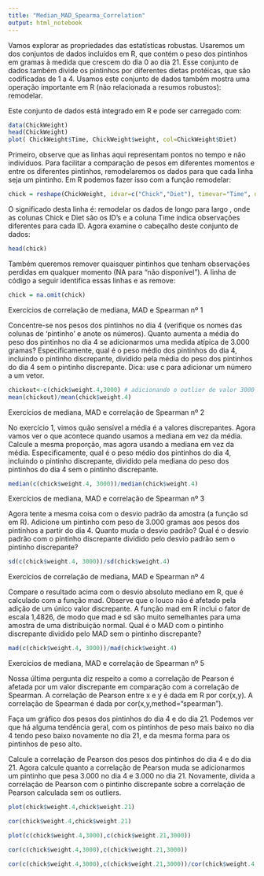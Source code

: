```yaml
---
title: "Median_MAD_Spearma_Correlation"
output: html_notebook
---
```


Vamos explorar as propriedades das estatísticas robustas. Usaremos um dos conjuntos de dados incluídos em R, que contém o peso dos pintinhos em gramas à medida que crescem do dia 0 ao dia 21. Esse conjunto de dados também divide os pintinhos por diferentes dietas protéicas, que são codificadas de 1 a 4. Usamos este conjunto de dados também mostra uma operação importante em R (não relacionada a resumos robustos): remodelar.

Este conjunto de dados está integrado em R e pode ser carregado com:

```r
data(ChickWeight)
head(ChickWeight)
plot( ChickWeight$Time, ChickWeight$weight, col=ChickWeight$Diet)
```

Primeiro, observe que as linhas aqui representam pontos no tempo e não indivíduos. Para facilitar a comparação de pesos em diferentes momentos e entre os diferentes pintinhos, remodelaremos os dados para que cada linha seja um pintinho. Em R podemos fazer isso com a função remodelar:

```r
chick = reshape(ChickWeight, idvar=c("Chick","Diet"), timevar="Time", direction="wide")
```

O significado desta linha é: remodelar os dados de longo para largo , onde as colunas Chick e Diet são os ID's e a coluna Time indica observações diferentes para cada ID. Agora examine o cabeçalho deste conjunto de dados:

```r
head(chick)
```

Também queremos remover quaisquer pintinhos que tenham observações perdidas em qualquer momento (NA para “não disponível”). A linha de código a seguir identifica essas linhas e as remove:

```r
chick = na.omit(chick)
```

Exercícios de correlação de mediana, MAD e Spearman nº 1

Concentre-se nos pesos dos pintinhos no dia 4 (verifique os nomes das colunas de 'pintinho' e anote os números). Quanto aumenta a média do peso dos pintinhos no dia 4 se adicionarmos uma medida atípica de 3.000 gramas? Especificamente, qual é o peso médio dos pintinhos do dia 4, incluindo o pintinho discrepante, dividido pela média do peso dos pintinhos do dia 4 sem o pintinho discrepante. Dica: use c para adicionar um número a um vetor.

```r
chickout<-c(chick$weight.4,3000) # adicionando o outlier de valor 3000
mean(chickout)/mean(chick$weight.4)
```

Exercícios de mediana, MAD e correlação de Spearman nº 2

No exercício 1, vimos quão sensível a média é a valores discrepantes. Agora vamos ver o que acontece quando usamos a mediana em vez da média. Calcule a mesma proporção, mas agora usando a mediana em vez da média. Especificamente, qual é o peso médio dos pintinhos do dia 4, incluindo o pintinho discrepante, dividido pela mediana do peso dos pintinhos do dia 4 sem o pintinho discrepante.

```r
median(c(chick$weight.4, 3000))/median(chick$weight.4)
```

Exercícios de mediana, MAD e correlação de Spearman nº 3

Agora tente a mesma coisa com o desvio padrão da amostra (a função sd em R). Adicione um pintinho com peso de 3.000 gramas aos pesos dos pintinhos a partir do dia 4. Quanto muda o desvio padrão? Qual é o desvio padrão com o pintinho discrepante dividido pelo desvio padrão sem o pintinho discrepante?

```r
sd(c(chick$weight.4, 3000))/sd(chick$weight.4)
```

Exercícios de correlação de mediana, MAD e Spearman nº 4

Compare o resultado acima com o desvio absoluto mediano em R, que é calculado com a função mad. Observe que o louco não é afetado pela adição de um único valor discrepante. A função mad em R inclui o fator de escala 1,4826, de modo que mad e sd são muito semelhantes para uma amostra de uma distribuição normal. Qual é o MAD com o pintinho discrepante dividido pelo MAD sem o pintinho discrepante?

```r
mad(c(chick$weight.4, 3000))/mad(chick$weight.4)
```

Exercícios de mediana, MAD e correlação de Spearman nº 5

Nossa última pergunta diz respeito a como a correlação de Pearson é afetada por um valor discrepante em comparação com a correlação de Spearman. A correlação de Pearson entre x e y é dada em R por cor(x,y). A correlação de Spearman é dada por cor(x,y,method="spearman").

Faça um gráfico dos pesos dos pintinhos do dia 4 e do dia 21. Podemos ver que há alguma tendência geral, com os pintinhos de peso mais baixo no dia 4 tendo peso baixo novamente no dia 21, e da mesma forma para os pintinhos de peso alto.

Calcule a correlação de Pearson dos pesos dos pintinhos do dia 4 e do dia 21. Agora calcule quanto a correlação de Pearson muda se adicionarmos um pintinho que pesa 3.000 no dia 4 e 3.000 no dia 21. Novamente, divida a correlação de Pearson com o pintinho discrepante sobre a correlação de Pearson calculada sem os outliers.

```r
plot(chick$weight.4,chick$weight.21)
```
```r
cor(chick$weight.4,chick$weight.21)
```

```r
plot(c(chick$weight.4,3000),c(chick$weight.21,3000))
```

```r
cor(c(chick$weight.4,3000),c(chick$weight.21,3000))
```

```r
cor(c(chick$weight.4,3000),c(chick$weight.21,3000))/cor(chick$weight.4,chick$weight.21)
```

